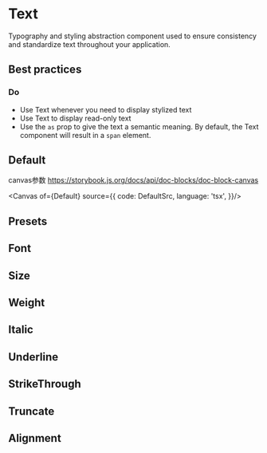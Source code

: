 

<Meta of={TextStories} />

# Text
Typography and styling abstraction component used to ensure consistency and standardize text throughout your application.

## Best practices

### Do

- Use Text whenever you need to display stylized text
- Use Text to display read-only text
- Use the `as` prop to give the text a semantic meaning. By default, the Text component will result in a `span` element.

## Default
canvas参数 https://storybook.js.org/docs/api/doc-blocks/doc-block-canvas

<Canvas of={Default} source={{
    code: DefaultSrc,
    language: 'tsx',
}}/>

## Presets
<Canvas of={Presets} />

## Font
<Canvas of={Font} />

## Size
<Canvas of={Size} />

## Weight
<Canvas of={Weight} />

## Italic
<Canvas of={Italic} />

## Underline
<Canvas of={Underline} />

## StrikeThrough
<Canvas of={StrikeThrough} />

## Truncate
<Canvas of={Truncate} />

## Alignment
<Canvas of={Alignment} />